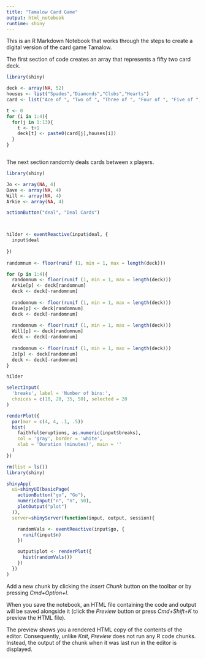 ```yaml
---
title: "Tamalow Card Game"
output: html_notebook
runtime: shiny
---
```


This is an R Markdown Notebook that works through the steps to create a digital version of the card game Tamalow.  

The first section of code creates an array that represents a fifty two card deck. 

```r
library(shiny)

deck <- array(NA, 52)
houses <- list("Spades","Diamonds","Clubs","Hearts")
card <- list("Ace of ", "Two of ", "Three of ", "Four of ", "Five of ", "Six of ", "Seven of ", "Eight of ", "Nine of ", "Ten of ", "Jack of ", "Queen of ", "King of ")

t <- 0
for (i in 1:4){
  for(j in 1:13){
    t <- t+1
    deck[t] <- paste0(card[j],houses[i])
  }
}



```

The next section randomly deals cards between x players.

```r
library(shiny)

Jo <- array(NA, 4)
Dave <- array(NA, 4)
Will <- array(NA, 4)
Arkie <- array(NA, 4)

actionButton("deal", "Deal Cards")



hilder <- eventReactive(input$deal, {
  input$deal
  
})
 
randomnum <- floor(runif (1, min = 1, max = length(deck)))

for (p in 1:4){
  randomnum <- floor(runif (1, min = 1, max = length(deck)))
  Arkie[p] <- deck[randomnum]
  deck <- deck[-randomnum]
  
  randomnum <- floor(runif (1, min = 1, max = length(deck)))
  Dave[p] <- deck[randomnum]
  deck <- deck[-randomnum]
  
  randomnum <- floor(runif (1, min = 1, max = length(deck)))
  Will[p] <- deck[randomnum]
  deck <- deck[-randomnum]
  
  randomnum <- floor(runif (1, min = 1, max = length(deck)))
  Jo[p] <- deck[randomnum]
  deck <- deck[-randomnum]
}

hilder


```


```r
selectInput(
  'breaks', label = 'Number of bins:',
  choices = c(10, 20, 35, 50), selected = 20
)

renderPlot({
  par(mar = c(4, 4, .1, .5))
  hist(
    faithful$eruptions, as.numeric(input$breaks),
    col = 'gray', border = 'white',
    xlab = 'Duration (minutes)', main = ''
  )
})
```

```r
rm(list = ls())
library(shiny)

shinyApp(
  ui=shinyUI(basicPage(
    actionButton("go", "Go"),
    numericInput("n", "n", 50),
    plotOutput("plot")
  )),
  server=shinyServer(function(input, output, session){

    randomVals <- eventReactive(input$go, {
      runif(input$n)
    })

    output$plot <- renderPlot({
      hist(randomVals())
    })
  })
)
```



Add a new chunk by clicking the *Insert Chunk* button on the toolbar or by pressing *Cmd+Option+I*.

When you save the notebook, an HTML file containing the code and output will be saved alongside it (click the *Preview* button or press *Cmd+Shift+K* to preview the HTML file). 

The preview shows you a rendered HTML copy of the contents of the editor. Consequently, unlike *Knit*, *Preview* does not run any R code chunks. Instead, the output of the chunk when it was last run in the editor is displayed.


